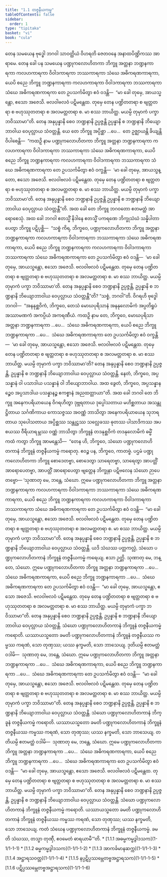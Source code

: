 ```yaml
---
title: "1.1 တဇ္ဇနီယကမ္မ"
tableOfContents: false
sidebar:
  order: 1
type: "tipitaka"
basket: "vi"
book: "cula"
---
```



<DynamicBreadcrumb />

<Division number="1" book="cula" e="ch" v="4" p="1">

<Paragraph number="2" book="cula">
တေန သမယေန ဗုဒ္ဓေါ ဘဂဝါ သာဝတ္ထိယံ ဝိဟရတိ ဇေတဝနေ အနာထပိဏ္ဍိကဿ အာရာမေ. တေန ခေါ ပန သမယေန ပဏ္ဍုကလောဟိတကာ ဘိက္ခူ အတ္တနာ ဘဏ္ဍနကာရကာ ကလဟကာရကာ ဝိဝါဒကာရကာ ဘဿကာရကာ သံဃေ အဓိကရဏကာရကာ, ယေပိ စညေ ဘိက္ခူ ဘဏ္ဍနကာရကာ ကလဟကာရကာ ဝိဝါဒကာရကာ ဘဿကာရကာ သံဃေ အဓိကရဏကာရကာ တေ ဥပသင်္ကမိတွာ ဧဝံ ဝဒန္တိ—  “မာ ခေါ တုမှေ, အာယသ္မန္တော, ဧသော အဇေသိ. ဗလဝါဗလဝံ ပဋိမန္တေထ. တုမှေ တေန ပဏ္ဍိတတရာ စ ဗျတ္တတရာ စ ဗဟုဿုတတရာ စ အလမတ္တတရာ စ. မာ စဿ ဘာယိတ္ထ. မယမ္ပိ တုမှာကံ ပက္ခာ ဘဝိဿာမာ”တိ. တေန အနုပ္ပန္နာနိ စေဝ ဘဏ္ဍနာနိ ဥပ္ပဇ္ဇန္တိ ဥပ္ပန္နာနိ စ ဘဏ္ဍနာနိ ဘိယျောဘာဝါယ ဝေပုလ္လာယ သံဝတ္တန္တိ. ယေ တေ ဘိက္ခူ အပ္ပိစ္ဆာ …ပေ…  တေ ဥဇ္ဈာယန္တိ ခိယျန္တိ ဝိပါစေန္တိ—  “ကထဉှိ နာမ ပဏ္ဍုကလောဟိတကာ ဘိက္ခူ အတ္တနာ ဘဏ္ဍနကာရကာ ကလဟကာရကာ ဝိဝါဒကာရကာ ဘဿကာရကာ သံဃေ အဓိကရဏကာရကာ, ယေပိ စညေ ဘိက္ခူ ဘဏ္ဍနကာရကာ ကလဟကာရကာ ဝိဝါဒကာရကာ ဘဿကာရကာ သံဃေ အဓိကရဏကာရကာ တေ ဥပသင်္ကမိတွာ ဧဝံ ဝက္ခန္တိ—  ‘မာ ခေါ တုမှေ, အာယသ္မန္တော, ဧသော အဇေသိ. ဗလဝါဗလဝံ ပဋိမန္တေထ. တုမှေ တေန ပဏ္ဍိတတရာ စ ဗျတ္တတရာ စ ဗဟုဿုတတရာ စ အလမတ္တတရာ စ. မာ စဿ ဘာယိတ္ထ. မယမ္ပိ တုမှာကံ ပက္ခာ ဘဝိဿာမာ’တိ. တေန အနုပ္ပန္နာနိ စေဝ ဘဏ္ဍနာနိ ဥပ္ပဇ္ဇန္တိ ဥပ္ပန္နာနိ စ ဘဏ္ဍနာနိ ဘိယျောဘာဝါယ ဝေပုလ္လာယ သံဝတ္တန္တီ”တိ.


</Paragraph>

</Division>
<Division number="2" book="cula" e="ch" v="4" p="2">

<Paragraph number="3" book="cula">
အထ ခေါ တေ ဘိက္ခူ ဘဂဝတော ဧတမတ္ထံ အာရောစေသုံ. အထ ခေါ ဘဂဝါ ဧတသ္မိံ နိဒါနေ ဧတသ္မိံ ပကရဏေ ဘိက္ခုသံဃံ သန္နိပါတာပေတွာ ဘိက္ခူ ပဋိပုစ္ဆိ—  “သစ္စံ ကိရ, ဘိက္ခဝေ, ပဏ္ဍုကလောဟိတကာ ဘိက္ခူ အတ္တနာ ဘဏ္ဍနကာရကာ ကလဟကာရကာ ဝိဝါဒကာရကာ ဘဿကာရကာ သံဃေ အဓိကရဏကာရကာ, ယေပိ စညေ ဘိက္ခူ ဘဏ္ဍနကာရကာ ကလဟကာရကာ ဝိဝါဒကာရကာ ဘဿကာရကာ သံဃေ အဓိကရဏကာရကာ တေ ဥပသင်္ကမိတွာ ဧဝံ ဝဒန္တိ—  ‘မာ ခေါ တုမှေ, အာယသ္မန္တော, ဧသော အဇေသိ. ဗလဝါဗလဝံ ပဋိမန္တေထ. တုမှေ တေန ပဏ္ဍိတတရာ စ ဗျတ္တတရာ စ ဗဟုဿုတတရာ စ အလမတ္တတရာ စ. မာ စဿ ဘာယိတ္ထ. မယမ္ပိ တုမှာကံ ပက္ခာ ဘဝိဿာမာ’တိ. တေန အနုပ္ပန္နာနိ စေဝ ဘဏ္ဍနာနိ ဥပ္ပဇ္ဇန္တိ, ဥပ္ပန္နာနိ စ ဘဏ္ဍနာနိ ဘိယျောဘာဝါယ ဝေပုလ္လာယ သံဝတ္တန္တီ”တိ? “သစ္စံ, ဘဂဝါ”တိ. ဝိဂရဟိ ဗုဒ္ဓေါ ဘဂဝါ—  “အနနုစ္ဆဝိကံ, ဘိက္ခဝေ, တေသံ မောဃပုရိသာနံ အနနုလောမိကံ အပ္ပတိရူပံ အဿာမဏကံ အကပ္ပိယံ အကရဏီယံ. ကထဉှိ နာမ တေ, ဘိက္ခဝေ, မောဃပုရိသာ အတ္တနာ ဘဏ္ဍနကာရကာ …ပေ…  သံဃေ အဓိကရဏကာရကာ, ယေပိ စညေ ဘိက္ခူ ဘဏ္ဍနကာရကာ …ပေ…  သံဃေ အဓိကရဏကာရကာ တေ ဥပသင်္ကမိတွာ ဧဝံ ဝက္ခန္တိ—  ‘မာ ခေါ တုမှေ, အာယသ္မန္တော, ဧသော အဇေသိ. ဗလဝါဗလဝံ ပဋိမန္တေထ. တုမှေ တေန ပဏ္ဍိတတရာ စ ဗျတ္တတရာ စ ဗဟုဿုတတရာ စ အလမတ္တတရာ စ. မာ စဿ ဘာယိတ္ထ. မယမ္ပိ တုမှာကံ ပက္ခာ ဘဝိဿာမာ’တိ? တေန အနုပ္ပန္နာနိ စေဝ ဘဏ္ဍနာနိ ဥပ္ပဇ္ဇန္တိ, ဥပ္ပန္နာနိ စ ဘဏ္ဍနာနိ ဘိယျောဘာဝါယ ဝေပုလ္လာယ သံဝတ္တန္တိ. နေတံ, ဘိက္ခဝေ, အပ္ပသန္နာနံ ဝါ ပသာဒါယ ပသန္နာနံ ဝါ ဘိယျောဘာဝါယ. အထ ခွေတံ, ဘိက္ခဝေ, အပ္ပသန္နာနဉ္စေဝ အပ္ပသာဒါယ ပသန္နာနဉ္စ ဧကစ္စာနံ အညထတ္တာယာ”တိ.


</Paragraph>

<Paragraph number="4" book="cula">
အထ ခေါ ဘဂဝါ တေ ဘိက္ခူ အနေကပရိယာယေန ဝိဂရဟိတွာ ဒုဗ္ဘရတာယ ဒုပ္ပေါသတာယ မဟိစ္ဆတာယ အသန္တုဋ္ဌိတာယ သင်္ဂဏိကာယ ကောသဇ္ဇဿ အဝဏ္ဏံ ဘာသိတွာ အနေကပရိယာယေန သုဘရတာယ သုပေါသတာယ အပ္ပိစ္ဆဿ သန္တုဋ္ဌဿ သလ္လေခဿ ဓုတဿ ပါသာဒိကဿ အပစယဿ ဝီရိယာရမ္ဘဿ ဝဏ္ဏံ ဘာသိတွာ ဘိက္ခူနံ တဒနုစ္ဆဝိကံ တဒနုလောမိကံ ဓမ္မိံ ကထံ ကတွာ ဘိက္ခူ အာမန္တေသိ—  “တေန ဟိ, ဘိက္ခဝေ, သံဃော ပဏ္ဍုကလောဟိတကာနံ ဘိက္ခူနံ တဇ္ဇနီယကမ္မံ ကရောတု. ဧဝဉ္စ ပန, ဘိက္ခဝေ, ကာတဗ္ဗံ. ပဌမံ ပဏ္ဍုကလောဟိတကာ ဘိက္ခူ စောဒေတဗ္ဗာ, စောဒေတွာ သာရေတဗ္ဗာ, သာရေတွာ အာပတ္တိံ အာရောပေတဗ္ဗာ, အာပတ္တိံ အာရောပေတွာ ဗျတ္တေန ဘိက္ခုနာ ပဋိဗလေန သံဃော ဉာပေတဗ္ဗော—


</Paragraph>

</Division>
<Division number="3" book="cula" e="ch" v="4" p="3">

<Paragraph number="5" book="cula">
‘သုဏာတု မေ, ဘန္တေ, သံဃော. ဣမေ ပဏ္ဍုကလောဟိတကာ ဘိက္ခူ အတ္တနာ ဘဏ္ဍနကာရကာ ကလဟကာရကာ ဝိဝါဒကာရကာ ဘဿကာရကာ သံဃေ အဓိကရဏကာရကာ, ယေပိ စညေ ဘိက္ခူ ဘဏ္ဍနကာရကာ ကလဟကာရကာ ဝိဝါဒကာရကာ ဘဿကာရကာ သံဃေ အဓိကရဏကာရကာ တေ ဥပသင်္ကမိတွာ ဧဝံ ဝဒန္တိ—  “မာ ခေါ တုမှေ, အာယသ္မန္တော, ဧသော အဇေသိ. ဗလဝါဗလဝံ ပဋိမန္တေထ. တုမှေ တေန ပဏ္ဍိတတရာ စ ဗျတ္တတရာ စ ဗဟုဿုတတရာ စ အလမတ္တတရာ စ. မာ စဿ ဘာယိတ္ထ. မယမ္ပိ တုမှာကံ ပက္ခာ ဘဝိဿာမာ”တိ. တေန အနုပ္ပန္နာနိ စေဝ ဘဏ္ဍနာနိ ဥပ္ပဇ္ဇန္တိ, ဥပ္ပန္နာနိ စ ဘဏ္ဍနာနိ ဘိယျောဘာဝါယ ဝေပုလ္လာယ သံဝတ္တန္တိ. ယဒိ သံဃဿ ပတ္တကလ္လံ, သံဃော ပဏ္ဍုကလောဟိတကာနံ ဘိက္ခူနံ တဇ္ဇနီယကမ္မံ ကရေယျ. ဧသာ ဉတ္တိ.


</Paragraph>

<Paragraph number="6" book="cula">
သုဏာတု မေ, ဘန္တေ, သံဃော. ဣမေ ပဏ္ဍုကလောဟိတကာ ဘိက္ခူ အတ္တနာ ဘဏ္ဍနကာရကာ …ပေ…  သံဃေ အဓိကရဏကာရကာ, ယေပိ စညေ ဘိက္ခူ ဘဏ္ဍနကာရကာ …ပေ…  သံဃေ အဓိကရဏကာရကာ တေ ဥပသင်္ကမိတွာ ဧဝံ ဝဒန္တိ—  “မာ ခေါ တုမှေ, အာယသ္မန္တော, ဧသော အဇေသိ. ဗလဝါဗလဝံ ပဋိမန္တေထ. တုမှေ တေန ပဏ္ဍိတတရာ စ ဗျတ္တတရာ စ ဗဟုဿုတတရာ စ အလမတ္တတရာ စ. မာ စဿ ဘာယိတ္ထ. မယမ္ပိ တုမှာကံ ပက္ခာ ဘဝိဿာမာ”တိ. တေန အနုပ္ပန္နာနိ စေဝ ဘဏ္ဍနာနိ ဥပ္ပဇ္ဇန္တိ, ဥပ္ပန္နာနိ စ ဘဏ္ဍနာနိ ဘိယျောဘာဝါယ ဝေပုလ္လာယ သံဝတ္တန္တိ. သံဃော ပဏ္ဍုကလောဟိတကာနံ ဘိက္ခူနံ တဇ္ဇနီယကမ္မံ ကရောတိ. ယဿာယသ္မတော ခမတိ ပဏ္ဍုကလောဟိတကာနံ ဘိက္ခူနံ တဇ္ဇနီယဿ ကမ္မဿ ကရဏံ, သော တုဏှဿ; ယဿ နက္ခမတိ, သော ဘာသေယျ.


</Paragraph>

<Paragraph number="7" book="cula">
ဒုတိယမ္ပိ ဧတမတ္ထံ ဝဒါမိ—  သုဏာတု မေ, ဘန္တေ, သံဃော. ဣမေ ပဏ္ဍုကလောဟိတကာ ဘိက္ခူ အတ္တနာ ဘဏ္ဍနကာရကာ …ပေ…  သံဃေ အဓိကရဏကာရကာ, ယေပိ စညေ ဘိက္ခူ ဘဏ္ဍနကာရကာ …ပေ…  သံဃေ အဓိကရဏကာရကာ တေ ဥပသင်္ကမိတွာ ဧဝံ ဝဒန္တိ—  “မာ ခေါ တုမှေ, အာယသ္မန္တော, ဧသော အဇေသိ. ဗလဝါဗလဝံ ပဋိမန္တေထ. တုမှေ တေန ပဏ္ဍိတတရာ စ ဗျတ္တတရာ စ ဗဟုဿုတတရာ စ အလမတ္တတရာ စ. မာ စဿ ဘာယိတ္ထ. မယမ္ပိ တုမှာကံ ပက္ခာ ဘဝိဿာမာ”တိ. တေန အနုပ္ပန္နာနိ စေဝ ဘဏ္ဍနာနိ ဥပ္ပဇ္ဇန္တိ, ဥပ္ပန္နာနိ စ ဘဏ္ဍနာနိ ဘိယျောဘာဝါယ ဝေပုလ္လာယ သံဝတ္တန္တိ. သံဃော ပဏ္ဍုကလောဟိတကာနံ ဘိက္ခူနံ တဇ္ဇနီယကမ္မံ ကရောတိ. ယဿာယသ္မတော ခမတိ ပဏ္ဍုကလောဟိတကာနံ ဘိက္ခူနံ တဇ္ဇနီယဿ ကမ္မဿ ကရဏံ, သော တုဏှဿ; ယဿ နက္ခမတိ, သော ဘာသေယျ.


</Paragraph>

<Paragraph number="8" book="cula">
တတိယမ္ပိ ဧတမတ္ထံ ဝဒါမိ—  သုဏာတု မေ, ဘန္တေ, သံဃော. ဣမေ ပဏ္ဍုကလောဟိတကာ ဘိက္ခူ အတ္တနာ ဘဏ္ဍနကာရကာ …ပေ…  သံဃေ အဓိကရဏကာရကာ, ယေပိ စညေ ဘိက္ခူ ဘဏ္ဍနကာရကာ …ပေ…  သံဃေ အဓိကရဏကာရကာ တေ ဥပသင်္ကမိတွာ ဧဝံ ဝဒန္တိ—  “မာ ခေါ တုမှေ, အာယသ္မန္တော, ဧသော အဇေသိ. ဗလဝါဗလဝံ ပဋိမန္တေထ. တုမှေ တေန ပဏ္ဍိတတရာ စ ဗျတ္တတရာ စ ဗဟုဿုတတရာ စ အလမတ္တတရာ စ. မာ စဿ ဘာယိတ္ထ. မယမ္ပိ တုမှာကံ ပက္ခာ ဘဝိဿာမာ”တိ. တေန အနုပ္ပန္နာနိ စေဝ ဘဏ္ဍနာနိ ဥပ္ပဇ္ဇန္တိ, ဥပ္ပန္နာနိ စ ဘဏ္ဍနာနိ ဘိယျောဘာဝါယ ဝေပုလ္လာယ သံဝတ္တန္တိ. သံဃော ပဏ္ဍုကလောဟိတကာနံ ဘိက္ခူနံ တဇ္ဇနီယကမ္မံ ကရောတိ. ယဿာယသ္မတော ခမတိ ပဏ္ဍုကလောဟိတကာနံ ဘိက္ခူနံ တဇ္ဇနီယဿ ကမ္မဿ ကရဏံ, သော တုဏှဿ; ယဿ နက္ခမတိ, သော ဘာသေယျ.


</Paragraph>

<Paragraph number="9" book="cula">
ကတံ သံဃေန ပဏ္ဍုကလောဟိတကာနံ ဘိက္ခူနံ တဇ္ဇနီယကမ္မံ. ခမတိ သံဃဿ, တသ္မာ တုဏှီ, ဧဝမေတံ ဓာရယာမီ’”တိ.

</Paragraph>
</Division>

<TableOfContents book="cula" section="1.1">
* [1.1.1 အဓမ္မကမ္မဒွါဒသက](1-1/1-1-1)
* [1.1.2 ဓမ္မကမ္မဒွါဒသက](1-1/1-1-2)
* [1.1.3 အာကင်္ခမာနဆက္က](1-1/1-1-3)
* [1.1.4 အဋ္ဌာရသဝတ္တ](1-1/1-1-4)
* [1.1.5 နပ္ပဋိပ္ပဿမ္ဘေတဗ္ဗအဋ္ဌာရသက](1-1/1-1-5)
* [1.1.6 ပဋိပ္ပဿမ္ဘေတဗ္ဗအဋ္ဌာရသက](1-1/1-1-6)
</TableOfContents>